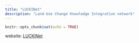```yaml
---
title: "LUCKINet"
description: "Land-Use Change Knowledge Integration network"
---
```


```r
knitr::opts_chunk$set(echo = TRUE)
```

website: [LUCKINet](https://www.idiv.de/en/luckinet.html)

